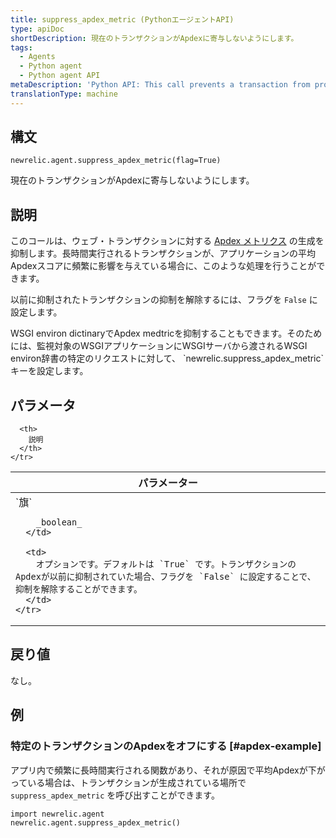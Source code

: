 ```yaml
---
title: suppress_apdex_metric (PythonエージェントAPI)
type: apiDoc
shortDescription: 現在のトランザクションがApdexに寄与しないようにします。
tags:
  - Agents
  - Python agent
  - Python agent API
metaDescription: 'Python API: This call prevents a transaction from producing an Apdex metric.'
translationType: machine
---
```


## 構文

```
newrelic.agent.suppress_apdex_metric(flag=True)
```

現在のトランザクションがApdexに寄与しないようにします。

## 説明

このコールは、ウェブ・トランザクションに対する [Apdex メトリクス](/docs/apm/new-relic-apm/apdex/apdex-measuring-user-satisfaction) の生成を抑制します。長時間実行されるトランザクションが、アプリケーションの平均Apdexスコアに頻繁に影響を与えている場合に、このような処理を行うことができます。

以前に抑制されたトランザクションの抑制を解除するには、フラグを `False` に設定します。

<Callout variant="tip">
  WSGI environ dictinaryでApdex medtricを抑制することもできます。そのためには、監視対象のWSGIアプリケーションにWSGIサーバから渡されるWSGI environ辞書の特定のリクエストに対して、 `newrelic.suppress_apdex_metric` キーを設定します。
</Callout>

## パラメータ

<table>
  <thead>
    <tr>
      <th width="25%">
        パラメーター
      </th>

      <th>
        説明
      </th>
    </tr>
  </thead>

  <tbody>
    <tr>
      <td>
        `旗`

        _boolean_
      </td>

      <td>
        オプションです。デフォルトは `True` です。トランザクションのApdexが以前に抑制されていた場合、フラグを `False` に設定することで、抑制を解除することができます。
      </td>
    </tr>
  </tbody>
</table>

## 戻り値

なし。

## 例

### 特定のトランザクションのApdexをオフにする [#apdex-example]

アプリ内で頻繁に長時間実行される関数があり、それが原因で平均Apdexが下がっている場合は、トランザクションが生成されている場所で `suppress_apdex_metric` を呼び出すことができます。

```
import newrelic.agent
newrelic.agent.suppress_apdex_metric()
```

